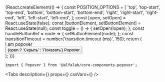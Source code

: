 



<Meta
    title='Компоненты/Popover'
    component={Popover}
/>


<!-- Canvas -->

<Story name='Popover'>
    {React.createElement(() => {
        const POSITION_OPTIONS = [
            'top',
            'top-start',
            'top-end',
            'bottom',
            'bottom-start',
            'bottom-end',
            'right',
            'right-start',
            'right-end',
            'left',
            'left-start',
            'left-end',
        ];
        const [open, setOpen] = React.useState(false);
        const [buttonElement, setButtonElement] = React.useState(null);
        const toggle = () => {
            setOpen(!open);
        };
        const handleButtonRef = node => {
            setButtonElement(node);
        };
        const transitionTimeout = number('transition.timeout (ms)', 150);
        return (
            <div
                style={{
                    width: '100%',
                    height: '300px',
                    display: 'flex',
                    justifyContent: 'center',
                    alignItems: 'center',
                }}
            >
                <Popover
                    anchorElement={buttonElement}
                    position={select('position', POSITION_OPTIONS, 'bottom')}
                    open={open}
                    transition={{ timeout: transitionTimeout }}
                    offset={[number('offset[0]', 0), number('offset[1]', 0)]}
                    withArrow={boolean('withArrow', false)}
                    withTransition={boolean('withTransition', true)}
                >
                    <div style={{ padding: '15px', width: '156px' }}>I am popover</div>
                </Popover>
                <Button ref={handleButtonRef} onClick={toggle}>
                    {open ? 'Скрыть' : 'Показать'} Popover
                </Button>
            </div>
        );
    })}
</Story>


<!-- Docs -->

<ComponentHeader
    name='Popover'
    version={version}
    package='@alfalab/core-components-popover'
    stage={3}
/>

```tsx
import { Popover } from '@alfalab/core-components-popover';
```

<Tabs
    description={<Description />}
    props={<Props of={Popover} />}
    cssVars={<CssVars css={styles} />}
/>
